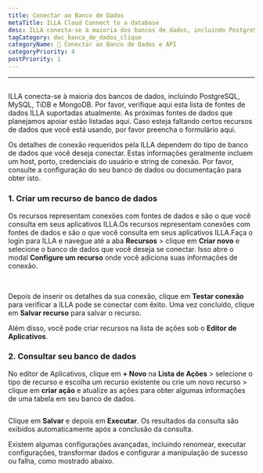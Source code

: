 ```yaml
---
title: Conectar ao Banco de Dados
metaTitle: ILLA Cloud Connect to a database
desc: ILLA conecta-se à maioria dos bancos de dados, incluindo PostgreSQL, MySQL, TiDB e MongoDB
tagCategory: doc_banco_de_dados_clique
categoryName: 📲 Conectar ao Banco de Dados e API
categoryPriority: 4
postPriority: 1
---
```


* * *

## <h2 hidden>Conectar a um banco de dados</h2>

ILLA conecta-se à maioria dos bancos de dados, incluindo PostgreSQL, MySQL, TiDB e MongoDB. Por favor, verifique aqui esta lista de fontes de dados ILLA suportadas atualmente. As próximas fontes de dados que planejamos apoiar estão listadas aqui. Caso esteja faltando certos recursos de dados que você está usando, por favor preencha o formulário aqui.

Os detalhes de conexão requeridos pela ILLA dependem do tipo de banco de dados que você deseja conectar. Estas informações geralmente incluem um host, porto, credenciais do usuário e string de conexão. Por favor, consulte a configuração do seu banco de dados ou documentação para obter isto.

### 1.  Criar um recurso de banco de dados

Os recursos representam conexões com fontes de dados e são o que você consulta em seus aplicativos ILLA.Os recursos representam conexões com fontes de dados e são o que você consulta em seus aplicativos ILLA.Faça o login para ILLA e navegue até a aba **Recursos** > clique em **Criar novo** e selecione o banco de dados que você deseja se conectar. Isso abre o modal **Configure um recurso** onde você adiciona suas informações de conexão.

<img
  src='https://cdn.illacloud.com/official-website/img/docs/connect/connect-database/resources.png'
  alt=""
/>
<img
  src='https://cdn.illacloud.com/official-website/img/docs/connect/connect-database/config.png'
  alt=""
/>

Depois de inserir os detalhes da sua conexão, clique em **Testar conexão** para verificar a ILLA pode se conectar com êxito. Uma vez concluído, clique em **Salvar recurso** para salvar o recurso.

Além disso, você pode criar recursos na lista de ações sob o **Editor de Aplicativos**.

### 2.  Consultar seu banco de dados

No editor de Aplicativos, clique em **+ Novo** na **Lista de Ações** > selecione o tipo de recurso e escolha um recurso existente ou crie um novo recurso > clique em **criar ação** e atualize as ações para obter algumas informações de uma tabela em seu banco de dados.

<img
  src='https://cdn.illacloud.com/official-website/img/docs/connect/connect-database/action.png'
  alt=""
/>

Clique em **Salvar** e depois em **Executar**. Os resultados da consulta são exibidos automaticamente após a conclusão da consulta.

Existem algumas configurações avançadas, incluindo renomear, executar configurações, transformar dados e configurar a manipulação de sucesso ou falha, como mostrado abaixo.

<img
  src='https://cdn.illacloud.com/official-website/img/docs/connect/connect-database/run.png'
  alt=""
/>

